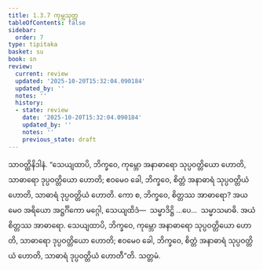 ```yaml
---
title: 1.3.7 ကုမ္ဘသုတ္တ
tableOfContents: false
sidebar:
  order: 7
type: tipitaka
basket: su
book: sn
review:
  current: review
  updated: '2025-10-20T15:32:04.090184'
  updated_by: ''
  notes: ''
  history:
  - state: review
    date: '2025-10-20T15:32:04.090184'
    updated_by: ''
    notes: ''
    previous_state: draft
---
```



<DynamicBreadcrumb />


<ReviewStatus review={frontmatter.review} showDetails={true} />

<HypothesisAnnotation frontmatter={frontmatter} />

<Division number="27" book="sn" e="ch" v="18" p="283">

<Paragraph number="106" book="sn">
သာဝတ္ထိနိဒါနံ. “သေယျထာပိ, ဘိက္ခဝေ, ကုမ္ဘော အနာဓာရော သုပ္ပဝတ္တိယော ဟောတိ, သာဓာရော ဒုပ္ပဝတ္တိယော ဟောတိ; ဧဝမေဝ ခေါ, ဘိက္ခဝေ, စိတ္တံ အနာဓာရံ သုပ္ပဝတ္တိယံ ဟောတိ, သာဓာရံ ဒုပ္ပဝတ္တိယံ ဟောတိ. ကော စ, ဘိက္ခဝေ, စိတ္တဿ အာဓာရော? အယမေဝ အရိယော အဋ္ဌင်္ဂိကော မဂ္ဂေါ, သေယျထိဒံ—  သမ္မာဒိဋ္ဌိ …ပေ…  သမ္မာသမာဓိ. အယံ စိတ္တဿ အာဓာရော. သေယျထာပိ, ဘိက္ခဝေ, ကုမ္ဘော အနာဓာရော သုပ္ပဝတ္တိယော ဟောတိ, သာဓာရော ဒုပ္ပဝတ္တိယော ဟောတိ; ဧဝမေဝ ခေါ, ဘိက္ခဝေ, စိတ္တံ အနာဓာရံ သုပ္ပဝတ္တိယံ ဟောတိ, သာဓာရံ ဒုပ္ပဝတ္တိယံ ဟောတီ”တိ.

</Paragraph>
</Division>

<Paragraph number="107" type="center" book="sn">
သတ္တမံ.
</Paragraph>